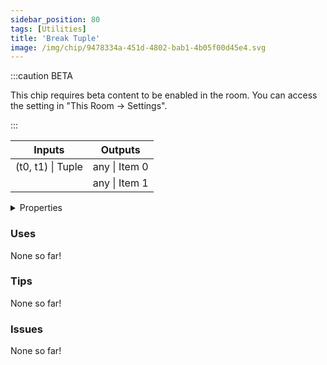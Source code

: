 ```yaml
---
sidebar_position: 80
tags: [Utilities]
title: 'Break Tuple'
image: /img/chip/9478334a-451d-4802-bab1-4b05f00d45e4.svg
---
```




:::caution BETA

This chip requires beta content to be enabled in the room. You can access the setting in "This Room -> Settings".

:::

<IChip uuid="9478334a-451d-4802-bab1-4b05f00d45e4"/>

<table><thead><tr><th>Inputs</th><th>Outputs</th></tr></thead><tbody><tr><td>(t0, t1) | Tuple</td><td>any | Item 0</td></tr><tr><td /><td>any | Item 1</td></tr></tbody></table>

<details>
  <summary>Properties</summary>
  <div>
    <div>
    <table>
      <tbody>
        <tr>
          <td>Is beta required?</td>
          <td>Yes</td>
        </tr>
        <tr>
          <td>Is chip a trolling risk?</td>
          <td>No</td>
        </tr>
        <tr>
          <td>Is chip a role assignment risk?</td>
          <td>No</td>
        </tr>
        <tr>
          <td>Chip UUID</td>
          <td>9478334a-451d-4802-bab1-4b05f00d45e4</td>
        </tr>
        <tr>
          <td>Room availability</td>
          <td>Available everywhere</td>
        </tr>
      </tbody>
    </table>
    </div>
  </div>
</details>

### Uses

None so far!

### Tips

None so far!

### Issues

None so far!